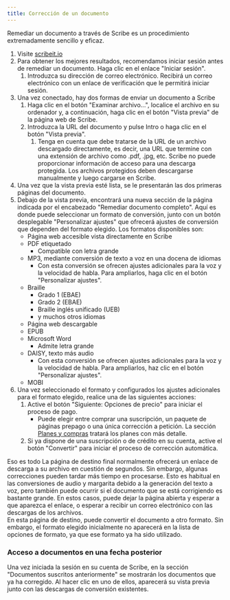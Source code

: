 ```yaml
---
title: Corrección de un documento
---
```



Remediar un documento a través de Scribe es un procedimiento extremadamente sencillo y eficaz.
1. Visite [scribeit.io](https://scribeit.io)
1. Para obtener los mejores resultados, recomendamos iniciar sesión antes de remediar un documento. Haga clic en el enlace "Iniciar sesión".
    1. Introduzca su dirección de correo electrónico. Recibirá un correo electrónico con un enlace de verificación que le permitirá iniciar sesión.
1. Una vez conectado, hay dos formas de enviar un documento a Scribe
    1. Haga clic en el botón "Examinar archivo...", localice el archivo en su ordenador y, a continuación, haga clic en el botón "Vista previa" de la página web de Scribe.
    1. Introduzca la URL del documento y pulse Intro o haga clic en el botón "Vista previa".
        1. Tenga en cuenta que debe tratarse de la URL de un archivo descargado directamente, es decir, una URL que termine con una extensión de archivo como .pdf, .jpg, etc. Scribe no puede proporcionar información de acceso para una descarga protegida. Los archivos protegidos deben descargarse manualmente y luego cargarse en Scribe.
1. Una vez que la vista previa esté lista, se le presentarán las dos primeras páginas del documento.
1. Debajo de la vista previa, encontrará una nueva sección de la página indicada por el encabezado "Remediar documento completo". Aquí es donde puede seleccionar un formato de conversión, junto con un botón desplegable "Personalizar ajustes" que ofrecerá ajustes de conversión que dependen del formato elegido. Los formatos disponibles son:
    * Página web accesible vista directamente en Scribe
    * PDF etiquetado
        * Compatible con letra grande
    * MP3, mediante conversión de texto a voz en una docena de idiomas
        * Con esta conversión se ofrecen ajustes adicionales para la voz y la velocidad de habla. Para ampliarlos, haga clic en el botón "Personalizar ajustes".
    * Braille
        * Grado 1 (EBAE)
        * Grado 2 (EBAE)
        * Braille inglés unificado (UEB)
        * y muchos otros idiomas
    * Página web descargable
    * EPUB
    * Microsoft Word
        * Admite letra grande
    * DAISY, texto más audio
        * Con esta conversión se ofrecen ajustes adicionales para la voz y la velocidad de habla. Para ampliarlos, haz clic en el botón "Personalizar ajustes".
    * MOBI
1. Una vez seleccionado el formato y configurados los ajustes adicionales para el formato elegido, realice una de las siguientes acciones:
    1. Active el botón "Siguiente: Opciones de precio" para iniciar el proceso de pago.
        * Puede elegir entre comprar una suscripción, un paquete de páginas prepago o una única corrección a petición. La sección [Planes y compras](../plans) tratará los planes con más detalle.
    1. Si ya dispone de una suscripción o de crédito en su cuenta, active el botón "Convertir" para iniciar el proceso de corrección automática. 

Eso es todo La página de destino final normalmente ofrecerá un enlace de descarga a su archivo en cuestión de segundos. Sin embargo, algunas correcciones pueden tardar más tiempo en procesarse. Esto es habitual en las conversiones de audio y margarita debido a la generación del texto a voz, pero también puede ocurrir si el documento que se está corrigiendo es bastante grande. En estos casos, puede dejar la página abierta y esperar a que aparezca el enlace, o esperar a recibir un correo electrónico con las descargas de los archivos.  
En esta página de destino, puede convertir el documento a otro formato. Sin embargo, el formato elegido inicialmente no aparecerá en la lista de opciones de formato, ya que ese formato ya ha sido utilizado.

### Acceso a documentos en una fecha posterior

Una vez iniciada la sesión en su cuenta de Scribe, en la sección "Documentos suscritos anteriormente" se mostrarán los documentos que ya ha corregido. Al hacer clic en uno de ellos, aparecerá su vista previa junto con las descargas de conversión existentes.